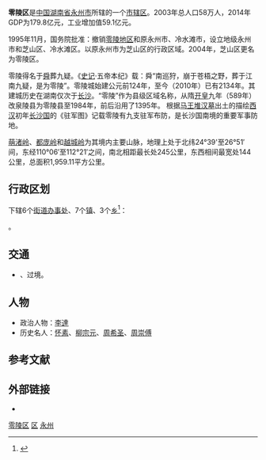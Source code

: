 {{Infobox China County
|Belong = [[湖南省|湖南省]][[永州市|永州市]]
}}
'''零陵区'''是[[中国|中国]][[湖南省|湖南省]][[永州市|永州市]]所辖的一个[[市辖区|市辖区]]。2003年总人口58万人，2014年GDP为179.8亿元，工业增加值59.1亿元。

1995年11月，国务院批准：撤销[[零陵地区|零陵地区]]和原永州市、冷水滩市，设立地级永州市和芝山区、冷水滩区。以原永州市为芝山区的行政区域。2004年，芝山区更名为零陵区。

零陵得名于[[舜|舜]]葬九疑。《[[史记|史记]]·五帝本纪》载：舜“南巡狩，崩于苍梧之野，葬于江南九疑，是为零陵”。零陵城始建公元前124年，至今（2010年）已有2134年。其建城历史在湖南仅次于[[长沙|长沙]]。“零陵”作为县级区域名称，从隋[[开皇|开皇]]九年（589年）改泉陵县为零陵县至1984年，前后沿用了1395年。 根据[[马王堆汉墓|马王堆汉墓]]出土的描绘[[西汉|西汉]]初年[[长沙国|长沙国]]的《驻军图》记载零陵有九支驻军布防，是长沙国南境的重要军事防地。

[[萌渚岭|萌渚岭]]、[[都庞岭|都庞岭]]和[[越城岭|越城岭]]为其境内主要山脉，地理上处于北纬24°39'至26°51′间，东经110°06′至112°21′之间，南北相距最长处245公里，东西相间最宽处144公里，总面积1,959.11平方公里。

== 行政区划 ==
{{PAGENAMEBASE}}下辖6个[[街道办事处|街道办事处]]、7个[[行政建制镇|镇]]、3个[[乡_(中华人民共和国)|乡]]<ref>{{PRC admin/ref sgc|43/11/02}}</ref>：

{{PRC admin/children|43/11/02}}。

== 交通 ==
* {{中国国道名|207}}、{{中国国道名|322}}过境。

==人物==
*政治人物：[[李達_(哲學家)|李達]]
*历史名人：[[怀素|怀素]]、[[柳宗元|柳宗元]]、[[周希圣|周希圣]]、[[周崇傅|周崇傅]]

== 参考文献 ==
{{reflist}}

== 外部链接 ==
* {{Official website|http://www.cnll.gov.cn/|name=永州市零陵区人民政府}}

{{HuNan-stub}}
{{永州市零陵区行政区划}}
{{永州市行政区划}}
{{湖南行政区划}}

[[Category:零陵区|]]
[[Category:永州区县|区]]
[[Category:湖南市辖区|永州]]